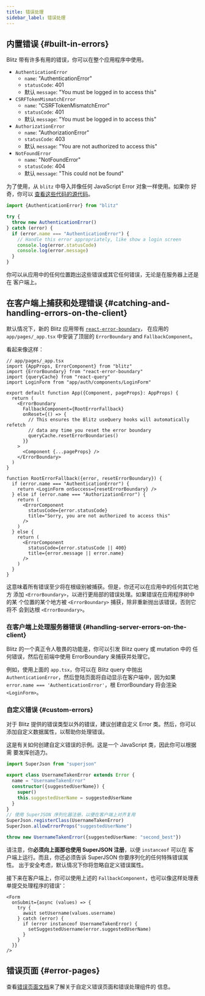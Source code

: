 ```yaml
---
title: 错误处理
sidebar_label: 错误处理
---
```


## 内置错误 {#built-in-errors}

Blitz 带有许多有用的错误，你可以在整个应用程序中使用。

- `AuthenticationError`
  - `name`: "AuthenticationError"
  - `statusCode`: 401
  - 默认 `message`: "You must be logged in to access this"
- `CSRFTokenMismatchError`
  - `name`: "CSRFTokenMismatchError"
  - `statusCode`: 401
  - 默认 `message`: "You must be logged in to access this"
- `AuthorizationError`
  - `name`: "AuthorizationError"
  - `statusCode`: 403
  - 默认 `message`: "You are not authorized to access this"
- `NotFoundError`
  - `name`: "NotFoundError"
  - `statusCode`: 404
  - 默认 `message`: "This could not be found"

为了使用，从 `blitz` 中导入并像任何 JavaScript Error 对象一样使用。如果你
好奇，你可以
[查看这些代码的源代码](https://github.com/blitz-js/blitz/blob/canary/packages/core/src/errors.ts)。

```ts
import {AuthenticationError} from "blitz"

try {
  throw new AuthenticationError()
} catch (error) {
  if (error.name === "AuthenticationError") {
    // Handle this error appropriately, like show a login screen
    console.log(error.statusCode)
    console.log(error.message)
  }
}
```

你可以从应用中的任何位置跑出这些错误或其它任何错误，无论是在服务器上还是在
客户端上。

## 在客户端上捕获和处理错误 {#catching-and-handling-errors-on-the-client}

默认情况下，新的 Blitz 应用带有
[`react-error-boundary`](https://github.com/bvaughn/react-error-boundary)，
在应用的 `app/pages/_app.tsx` 中安装了顶层的 `ErrorBoundary` and
`FallbackComponent`。

看起来像这样：

```tsx
// app/pages/_app.tsx
import {AppProps, ErrorComponent} from "blitz"
import {ErrorBoundary} from "react-error-boundary"
import {queryCache} from "react-query"
import LoginForm from "app/auth/components/LoginForm"

export default function App({Component, pageProps}: AppProps) {
  return (
    <ErrorBoundary
      FallbackComponent={RootErrorFallback}
      onReset={() => {
        // This ensures the Blitz useQuery hooks will automatically refetch
        // data any time you reset the error boundary
        queryCache.resetErrorBoundaries()
      }}
    >
      <Component {...pageProps} />
    </ErrorBoundary>
  )
}

function RootErrorFallback({error, resetErrorBoundary}) {
  if (error.name === "AuthenticationError") {
    return <LoginForm onSuccess={resetErrorBoundary} />
  } else if (error.name === "AuthorizationError") {
    return (
      <ErrorComponent
        statusCode={error.statusCode}
        title="Sorry, you are not authorized to access this"
      />
    )
  } else {
    return (
      <ErrorComponent
        statusCode={error.statusCode || 400}
        title={error.message || error.name}
      />
    )
  }
}
```

这意味着所有错误至少将在根级别被捕获。但是，你还可以在应用中的任何其它地方
添加 `<ErrorBoundary>`，以进行更局部的错误处理。如果错误在应用程序树中的某
个位置的某个地方被 `<ErrorBoundary>` 捕获，除非重新抛出该错误，否则它将不
会到达根 `<ErrorBoundary>`。

### 在客户端上处理服务器错误 {#handling-server-errors-on-the-client}

Blitz 的一个真正令人敬畏的功能是，你可以引发 Blitz query 或 mutation 中的
任何错误，然后在前端中使用 ErrorBoundary 来捕获并处理它。

例如，使用上面的 `app.tsx`，你可以在 Blitz query 中抛出
`AuthenticationError`，然后登陆页面将自动显示在客户端中，因为如果
`error.name === 'AuthenticationError'`，根 ErrorBoundary 将会渲染
`<LoginForm>`。

### 自定义错误 {#custom-errors}

对于 Blitz 提供的错误类型以外的错误，建议创建自定义 Error 类。然后，你可以
添加自定义数据属性，以帮助你处理错误。

这是有关如何创建自定义错误的示例。这是一个 JavaScript 类，因此你可以根据需
要发挥创造力。

```ts
import SuperJson from "superjson"

export class UsernameTakenError extends Error {
  name = "UsernameTakenError"
  constructor({suggestedUserName}) {
    super()
    this.suggestedUserName = suggestedUserName
  }
}
// 使用 SuperJSON 序列化器注册，以便在客户端上对齐复用
SuperJson.registerClass(UsernameTakenError)
SuperJson.allowErrorProps("suggestedUserName")

throw new UsernameTakenError({suggestedUserName: "second_best"})
```

请注意，你**必须向上面那也使用 SuperJSON 注册**，以便 `instanceof` 可以在
客户端上运行。而且，你还必须告诉 SuperJSON 你要序列化的任何特殊错误属性。
出于安全考虑，默认情况下你将忽略自定义错误属性。

接下来在客户端上，你可以使用上述的 `FallbackComponent`，也可以像这样处理表
单提交处理程序的错误‘：

```tsx
<Form
  onSubmit={async (values) => {
    try {
      await setUsername(values.username)
    } catch (error) {
      if (error instanceof UsernameTakenError) {
        setSuggestedUsername(error.suggestedUserName)
      }
    }
  }}
/>
```

## 错误页面 {#error-pages}

查看[错误页面文档](./error-pages)来了解关于自定义错误页面和错误处理组件的
信息。
